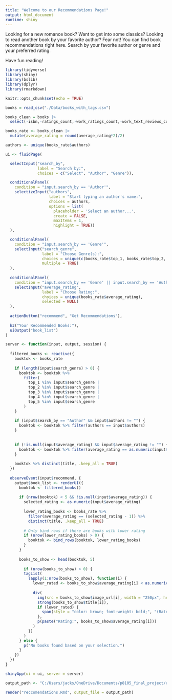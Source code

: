 ```yaml
---
title: "Welcome to our Recommendations Page!"
output: html_document
runtime: shiny
---
```


Looking for a new romance book? Want to get into some classics? Looking to read another book by your favorite author? Fear not! You can find book recommendations right here. Search by your favorite author or genre and your preferred rating.


Have fun reading!

```r

library(tidyverse)
library(shiny)
library(bslib)
library(dplyr)
library(rmarkdown)

knitr::opts_chunk$set(echo = TRUE)

```

```r

books = read_csv("./Data/books_with_tags.csv")

books_clean = books |> 
  select(-isbn,-ratings_count,-work_ratings_count,-work_text_reviews_count)

books_rate <- books_clean |>
  mutate(average_rating = round(average_rating*2)/2)

```


```r
authors <- unique(books_rate$authors)

ui <- fluidPage(

  selectInput("search_by", 
              label = "Search by:", 
              choices = c("Select", "Author", "Genre")),

  conditionalPanel(
    condition = "input.search_by == 'Author'",
    selectizeInput("authors", 
                   label = "Start typing an author's name:", 
                   choices = authors, 
                   options = list(
                     placeholder = 'Select an author...',
                     create = FALSE, 
                     maxItems = 1,
                     highlight = TRUE))
  ),

  conditionalPanel(
    condition = "input.search_by == 'Genre'",
    selectInput("search_genre", 
                label = "Choose Genre(s):", 
                choices = unique(c(books_rate$top_1, books_rate$top_2, books_rate$top_3, books_rate$top_4, books_rate$top_5)), 
                multiple = TRUE)  
  ),
  
  conditionalPanel( 
    condition = "input.search_by == 'Genre' || input.search_by == 'Author'",
    selectInput("average_rating", 
                label = "Choose Rating:", 
                choices = unique(books_rate$average_rating), 
                selected = NULL)
  ),
  
  actionButton("recommend", "Get Recommendations"),
  
  h3("Your Recommended Books:"),
  uiOutput("book_list")
)

server <- function(input, output, session) {
  
  filtered_books <- reactive({
    booktok <- books_rate
    
    if (length(input$search_genre) > 0) {
      booktok <- booktok %>%
        filter(
          top_1 %in% input$search_genre | 
          top_2 %in% input$search_genre | 
          top_3 %in% input$search_genre | 
          top_4 %in% input$search_genre | 
          top_5 %in% input$search_genre
        )
    }
    
    if (input$search_by == "Author" && input$authors != "") {
      booktok <- booktok %>% filter(authors == input$authors)
    }
    
    
    if (!is.null(input$average_rating) && input$average_rating != "") {
      booktok <- booktok %>% filter(average_rating == as.numeric(input$average_rating))
    }
    
    booktok %>% distinct(title, .keep_all = TRUE)
  })
  
  observeEvent(input$recommend, {
    output$book_list <- renderUI({
      booktok <- filtered_books()
       
      if (nrow(booktok) < 5 && !is.null(input$average_rating)) { 
        selected_rating <- as.numeric(input$average_rating)
        
        lower_rating_books <- books_rate %>% 
          filter(average_rating == (selected_rating - 1)) %>% 
          distinct(title, .keep_all = TRUE)
        
        # Only bind rows if there are books with lower rating
        if (nrow(lower_rating_books) > 0) {
          booktok <- bind_rows(booktok, lower_rating_books)
        }
      }
      
      books_to_show <- head(booktok, 5)
      
        if (nrow(books_to_show) > 0) {
        tagList(
          lapply(1:nrow(books_to_show), function(i) {
            lower_rated <- books_to_show$average_rating[i] < as.numeric(input$average_rating)
            
            div(
              img(src = books_to_show$image_url[i], width = "250px", height = "300px"),  
              strong(books_to_show$title[i]), 
              if (lower_rated) {
                span(style = "color: brown; font-weight: bold;", "(Rated Below Your Selection)")
              },
              p(paste("Rating:", books_to_show$average_rating[i]))
            )
          })
        )
      } else {
        p("No books found based on your selection.")
      }
    })
  })
}

shinyApp(ui = ui, server = server)

```

```r

output_path <- "C:/Users/jacks/OneDrive/Documents/p8105_final_project/reccomendations.html"

render("reccomendations.Rmd", output_file = output_path)
```